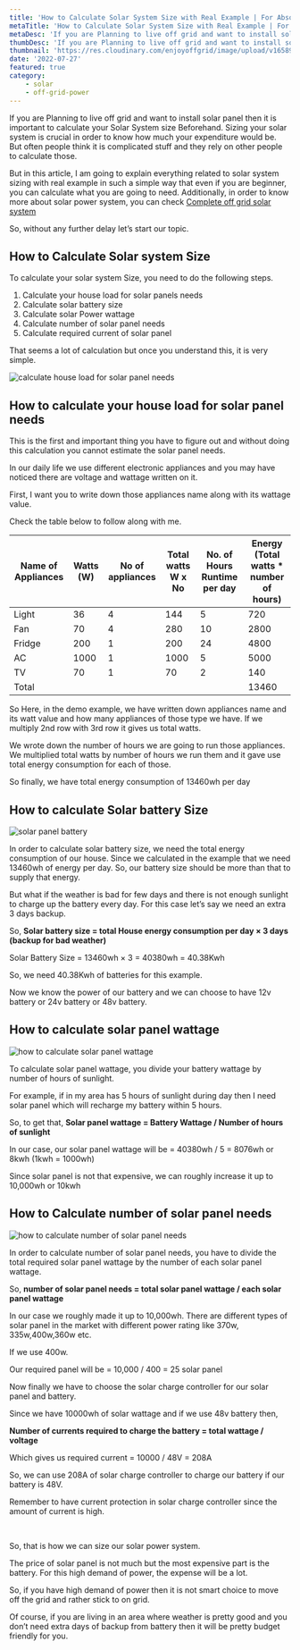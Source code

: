 ```yaml
---
title: 'How to Calculate Solar System Size with Real Example | For Absolute Beginner'
metaTitle: 'How to Calculate Solar System Size with Real Example | For Absolute Beginner'
metaDesc: 'If you are Planning to live off grid and want to install solar panel then it is important to calculate your Solar System size Beforehand. Sizing your solar system is crucial in order know how much your expenditure would be. In this article, I am going to explain everything related to solar system sizing with real example in such a simple way that even if you are beginner, you can calculate what you are going to need.'
thumbDesc: 'If you are Planning to live off grid and want to install solar panel then it is important to calculate your Solar System size Beforehand. Sizing your solar system is crucial in order know how much your expenditure would be. In this article, I am going to explain everything related to solar system sizing with real example in such a simple way that even if you are beginner, you can calculate what you are going to need.'
thumbnail: 'https://res.cloudinary.com/enjoyoffgrid/image/upload/v1658936090/Posts/how-to-calculate-solar-system-size/how-to-calculate-solar-system-size_xhnxuy.jpg'
date: '2022-07-27'
featured: true
category: 
    - solar
    - off-grid-power
---
```


If you are Planning to live off grid and want to install solar panel then it is important to calculate your Solar System size Beforehand. Sizing your solar system is crucial in order to know how much your expenditure would be. But often people think it is complicated stuff and they rely on other people to calculate those.

But in this article, I am going to explain everything related to solar system sizing with real example in such a simple way that even if you are beginner, you can calculate what you are going to need. Additionally, in order to know more about solar power system, you can check <a href="/Complete-off-grid-solar-system–The-only-Guide-you-will-ever-need" target="_blank">Complete off grid solar system</a>  

So, without any further delay let’s start our topic.

## How to Calculate Solar system Size

To calculate your solar system Size, you need to do the following steps.  

1.	Calculate your house load for solar panels needs
2.	Calculate solar battery size
3.	Calculate solar Power wattage
4.	Calculate number of solar panel needs
5.	Calculate required current of solar panel

That seems a lot of calculation but once you understand this, it is very simple.


![calculate house load for solar panel needs](https://res.cloudinary.com/enjoyoffgrid/image/upload/v1658936090/Posts/how-to-calculate-solar-system-size/how-to-calculate-solar-system-size_1_qtkxy9.jpg)

## How to calculate your house load for solar panel needs

This is the first and important thing you have to figure out and without doing this calculation you cannot estimate the solar panel needs.

In our daily life we use different electronic appliances and you may have noticed there are voltage and wattage written on it. 

First, I want you to write down those appliances name along with its wattage value.

Check the table below to follow along with me.

<table >
<thead>
  <tr>
    <th>Name of Appliances</th>
    <th>Watts (W)</th>
    <th>No of appliances</th>
    <th>Total watts W x No</th>
    <th>No. of Hours Runtime per day</th>
    <th>Energy (Total watts * number of hours)</th>
  </tr>
</thead>
<tbody>
  <tr>
    <td>Light</td>
    <td>36</td>
    <td>4</td>
    <td>144</td>
    <td>5</td>
    <td>720</td>
  </tr>
  <tr>
    <td>Fan</td>
    <td>70</td>
    <td>4</td>
    <td>280</td>
    <td>10</td>
    <td>2800</td>
  </tr>
  <tr>
    <td >Fridge</td>
    <td >200</td>
    <td >1</td>
    <td >200</td>
    <td >24</td>
    <td >4800</td>
  </tr>
  <tr>
    <td >AC</td>
    <td >1000</td>
    <td >1</td>
    <td >1000</td>
    <td >5</td>
    <td >5000</td>
  </tr>
  <tr>
    <td >TV</td>
    <td >70</td>
    <td >1</td>
    <td >70</td>
    <td >2</td>
    <td >140</td>
  </tr>
  <tr>
    <td>Total</td>
    <td></td>
    <td></td>
    <td></td>
    <td></td>
    <td>13460</td>
  </tr>
</tbody>
</table>

So Here, in the demo example, we have written down appliances name and its watt value and how many appliances of those type we have. If we multiply 2nd row with 3rd row it gives us total watts.

We wrote down the number of hours we are going to run those appliances. We multiplied total watts by number of hours we run them and it gave use total energy consumption for each of those.

So finally, we have total energy consumption of 13460wh per day

## How to calculate Solar battery Size

![solar panel battery](https://res.cloudinary.com/enjoyoffgrid/image/upload/v1658936090/Posts/how-to-calculate-solar-system-size/solar-panel-battery-size_dzdfak.jpg)

In order to calculate solar battery size, we need the total energy consumption of our house. Since we calculated in the example that we need 13460wh of energy per day. So, our battery size should be more than that to supply that energy.

But what if the weather is bad for few days and there is not enough sunlight to charge up the battery every day. For this case let’s say we need an extra 3 days backup.

So, **Solar battery size = total House energy consumption per day × 3 days (backup for bad weather)**

Solar Battery Size = 13460wh × 3 = 40380wh = 40.38Kwh

So, we need 40.38Kwh of batteries for this example.

Now we know the power of our battery and we can choose to have 12v battery or 24v battery or 48v battery.

## How to calculate solar panel wattage

![how to calculate solar panel wattage](https://res.cloudinary.com/enjoyoffgrid/image/upload/v1658936090/Posts/how-to-calculate-solar-system-size/solar-panel-wattage_wrm62s.jpg)

To calculate solar panel wattage, you divide your battery wattage by number of hours of sunlight.

For example, if in my area has 5 hours of sunlight during day then I need solar panel which will recharge my battery within 5 hours.

So, to get that, **Solar panel wattage = Battery Wattage / Number of hours of sunlight**

In our case, our solar panel wattage will be = 40380wh / 5 = 8076wh or 8kwh (1kwh = 1000wh)

Since solar panel is not that expensive, we can roughly increase it up to 10,000wh or 10kwh

## How to Calculate number of solar panel needs

![how to calculate number of solar panel needs](https://res.cloudinary.com/enjoyoffgrid/image/upload/v1658936090/Posts/how-to-calculate-solar-system-size/calculate-solar-panel-needs_cfcctp.jpg)

In order to calculate number of solar panel needs, you have to divide the total required solar panel wattage by the number of each solar panel wattage.

So, **number of solar panel needs = total solar panel wattage / each solar panel wattage**

In our case we roughly made it up to 10,000wh. There are different types of solar panel in the market with different power rating like 370w, 335w,400w,360w etc.

If we use 400w.

Our required panel will be = 10,000 / 400 = 25 solar panel

Now finally we have to choose the solar charge controller for our solar panel and battery. 

Since we have 10000wh of solar wattage and if we use 48v battery then,

**Number of currents required to charge the battery = total wattage / voltage**

Which gives us required current = 10000 / 48V = 208A 

So, we can use 208A of solar charge controller to charge our battery if our battery is 48V.

Remember to have current protection in solar charge controller since the amount of current is high.


<br/>

So, that is how we can size our solar power system.

The price of solar panel is not much but the most expensive part is the battery. For this high demand of power, the expense will be a lot.

So, if you have high demand of power then it is not smart choice to move off the grid and rather stick to on grid. 

Of course, if you are living in an area where weather is pretty good and you don’t need extra days of backup from battery then it will be pretty budget friendly for you.
